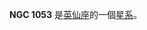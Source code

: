 {{NGCInfoBox|NGCID=NGC 1053|發現者=路易斯·斯威夫特|發現日期=1886年10月21日|其他編號=NGC 1040-1,UGC 2187,MCG 7-6-60|曆元=J2000.0|赤經=43分12.5秒
|赤緯=41°30'1"|星座=英仙座|星體=星系|星等=12.9|表面亮度=13.1|藍等=13.9}}

'''NGC 1053''' 是[[英仙座|英仙座]]的一個[[星系|星系]]。

{{NGCReference|1053}}
{{Catalogs|NGC=1053}}